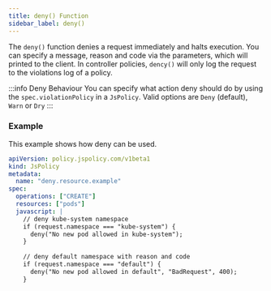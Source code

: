 ```yaml
---
title: deny() Function
sidebar_label: deny()
---
```


The `deny()` function denies a request immediately and halts execution. You can specify a message, reason and code via the parameters, which will printed to the client. In controller policies, `dency()` will only log the request to the violations log of a policy.

:::info Deny Behaviour 
You can specify what action deny should do by using the `spec.violationPolicy` in a `JsPolicy`. Valid options are `Deny` (default), `Warn` or `Dry`
::: 

### Example

This example shows how deny can be used.

```yaml
apiVersion: policy.jspolicy.com/v1beta1
kind: JsPolicy
metadata:
  name: "deny.resource.example"
spec:
  operations: ["CREATE"]
  resources: ["pods"]
  javascript: |
    // deny kube-system namespace 
    if (request.namespace === "kube-system") {
      deny("No new pod allowed in kube-system");
    }
    
    // deny default namespace with reason and code
    if (request.namespace === "default") {
      deny("No new pod allowed in default", "BadRequest", 400);
    }
```

